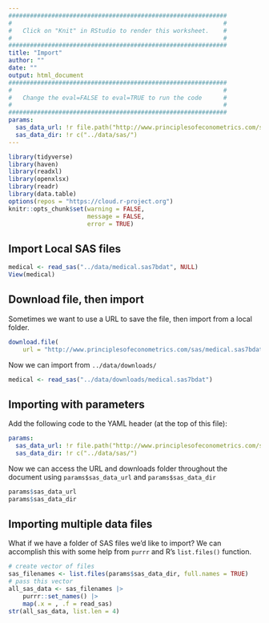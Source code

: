 ```yaml
---
#############################################################
#                                                           #
#   Click on "Knit" in RStudio to render this worksheet.    #
#                                                           #
#############################################################
title: "Import"
author: ""
date: ""
output: html_document
#############################################################
#                                                           #
#   Change the eval=FALSE to eval=TRUE to run the code      #
#                                                           #
#############################################################
params:
  sas_data_url: !r file.path("http://www.principlesofeconometrics.com/sas/medical.sas7bdat")
  sas_data_dir: !r c("../data/sas/")
---
```


```r
library(tidyverse)
library(haven)
library(readxl)
library(openxlsx)
library(readr)
library(data.table)
options(repos = "https://cloud.r-project.org")
knitr::opts_chunk$set(warning = FALSE, 
                      message = FALSE,
                      error = TRUE)
```

## Import Local SAS files

```r
medical <- read_sas("../data/medical.sas7bdat", NULL)
View(medical)
```

## Download file, then import

Sometimes we want to use a URL to save the file, then import from a local folder. 
```r
download.file(
    url = "http://www.principlesofeconometrics.com/sas/medical.sas7bdat", destfile = "../data/downloads/medical.sas7bdat")
```

Now we can import from `../data/downloads/`

```r
medical <- read_sas("../data/downloads/medical.sas7bdat")
```

## Importing with parameters

Add the following code to the YAML header (at the top of this file):

```.yaml
params:
  sas_data_url: !r file.path("http://www.principlesofeconometrics.com/sas/medical.sas7bdat")
  sas_data_dir: !r c("../data/sas/")
```

Now we can access the URL and downloads folder throughout the document using `params$sas_data_url` and `params$sas_data_dir`

```r
params$sas_data_url
params$sas_data_dir
```

## Importing multiple data files 

What if we have a folder of SAS files we'd like to import? We can accomplish this with some help from `purrr` and R's `list.files()` function. 

```r
# create vector of files
sas_filenames <- list.files(params$sas_data_dir, full.names = TRUE)
# pass this vector 
all_sas_data <- sas_filenames |> 
    purrr::set_names() |> 
    map(.x = , .f = read_sas)
str(all_sas_data, list.len = 4)
```

